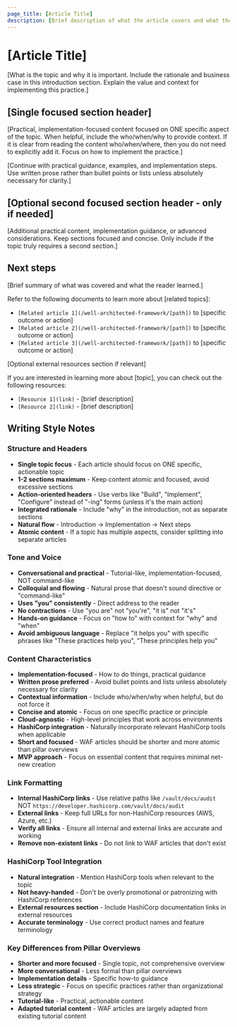 ```yaml
---
page_title: [Article Title]
description: [Brief description of what the article covers and what the reader will learn - avoid "Learn how to" at the start]
---
```


# [Article Title]

[What is the topic and why it is important. Include the rationale and business case in this introduction section. Explain the value and context for implementing this practice.]

## [Single focused section header]

[Practical, implementation-focused content focused on ONE specific aspect of the topic. When helpful, include the who/when/why to provide context. If it is clear from reading the content who/when/where, then you do not need to explicitly add it. Focus on how to implement the practice.]

[Continue with practical guidance, examples, and implementation steps. Use written prose rather than bullet points or lists unless absolutely necessary for clarity.]

## [Optional second focused section header - only if needed]

[Additional practical content, implementation guidance, or advanced considerations. Keep sections focused and concise. Only include if the topic truly requires a second section.]

## Next steps

[Brief summary of what was covered and what the reader learned.]

Refer to the following documents to learn more about [related topics]:

- `[Related article 1](/well-architected-framework/[path])` to [specific outcome or action]
- `[Related article 2](/well-architected-framework/[path])` to [specific outcome or action]
- `[Related article 3](/well-architected-framework/[path])` to [specific outcome or action]

[Optional external resources section if relevant]

If you are interested in learning more about [topic], you can check out the following resources:

- `[Resource 1](link)` - [brief description]
- `[Resource 2](link)` - [brief description]

## Writing Style Notes

### Structure and Headers
- **Single topic focus** - Each article should focus on ONE specific, actionable topic
- **1-2 sections maximum** - Keep content atomic and focused, avoid excessive sections
- **Action-oriented headers** - Use verbs like "Build", "Implement", "Configure" instead of "-ing" forms (unless it's the main action)
- **Integrated rationale** - Include "why" in the introduction, not as separate sections
- **Natural flow** - Introduction → Implementation → Next steps
- **Atomic content** - If a topic has multiple aspects, consider splitting into separate articles

### Tone and Voice
- **Conversational and practical** - Tutorial-like, implementation-focused, NOT command-like
- **Colloquial and flowing** - Natural prose that doesn't sound directive or "command-like"
- **Uses "you" consistently** - Direct address to the reader
- **No contractions** - Use "you are" not "you're", "it is" not "it's"
- **Hands-on guidance** - Focus on "how to" with context for "why" and "when"
- **Avoid ambiguous language** - Replace "it helps you" with specific phrases like "These practices help you", "These principles help you"

### Content Characteristics
- **Implementation-focused** - How to do things, practical guidance
- **Written prose preferred** - Avoid bullet points and lists unless absolutely necessary for clarity
- **Contextual information** - Include who/when/why when helpful, but do not force it
- **Concise and atomic** - Focus on one specific practice or principle
- **Cloud-agnostic** - High-level principles that work across environments
- **HashiCorp integration** - Naturally incorporate relevant HashiCorp tools when applicable
- **Short and focused** - WAF articles should be shorter and more atomic than pillar overviews
- **MVP approach** - Focus on essential content that requires minimal net-new creation

### Link Formatting
- **Internal HashiCorp links** - Use relative paths like `/vault/docs/audit` NOT `https://developer.hashicorp.com/vault/docs/audit`
- **External links** - Keep full URLs for non-HashiCorp resources (AWS, Azure, etc.)
- **Verify all links** - Ensure all internal and external links are accurate and working
- **Remove non-existent links** - Do not link to WAF articles that don't exist

### HashiCorp Tool Integration
- **Natural integration** - Mention HashiCorp tools when relevant to the topic
- **Not heavy-handed** - Don't be overly promotional or patronizing with HashiCorp references
- **External resources section** - Include HashiCorp documentation links in external resources
- **Accurate terminology** - Use correct product names and feature terminology

### Key Differences from Pillar Overviews
- **Shorter and more focused** - Single topic, not comprehensive overview
- **More conversational** - Less formal than pillar overviews
- **Implementation details** - Specific how-to guidance
- **Less strategic** - Focus on specific practices rather than organizational strategy
- **Tutorial-like** - Practical, actionable content
- **Adapted tutorial content** - WAF articles are largely adapted from existing tutorial content 